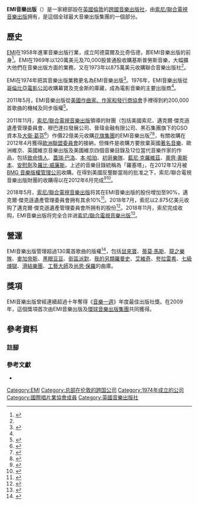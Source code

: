 {{Infobox company
| name = EMI音樂出版有限公司
| name_en = EMI Music Publishing Ltd.
| logo = [[File:EMI_Music_Publishing_logo.jpg|230px]]
| type = [[子公司|子公司]]
| fate =
| foundation = 1974年于[[倫敦|倫敦]]
| founder = [[EMI|EMI]]
| defunct =
| location_city = [[倫敦|倫敦]]
| location_country = [[英國|英國]]
| key_people =
| area_served = 全球
| industry = [[音樂產業|音樂娛樂]]
| products =
| services = 音樂出版
| revenue =
| ebitda =
| num_employees =
| owner = [[索尼/聯合電視音樂出版|索尼/聯合電視音樂出版]]
| subsid =
| homepage = {{Url|https://www.sonyatv.com/}}
| footnotes =
}}

'''EMI音樂出版'''（{{lang-en|EMI Music Publishing}}）是一家總部設在[[英國|英國]][[倫敦|倫敦]]的[[跨國公司|跨國]][[音樂出版社|音樂出版社]]，由[[索尼/聯合電視音樂出版|索尼/聯合電視音樂出版]]拥有，是這個全球最大音樂出版集團的一個部分。

== 歷史 ==
[[EMI|EMI]]在1958年進軍音樂出版行業，成立阿德莫爾及比奇伍德，即EMI音樂出版的前身<ref name="Ardmore">{{cite web|url=https://books.google.com.hk/books?id=JQkEAAAAMBAJ&pg=RA1-PA29&lpg=RA1-PA29&dq=Ardmore+and+Beechwood+emi+1958&source=bl&ots=YZpGVDouyd&sig=Luvel81ARV8SpQqsLlGX9ahttkQ&hl=zh-TW&sa=X&ved=0CCQQ6AEwAWoVChMIiLOHrO32xgIVxhmmCh2HZQoU#v=onepage&q=Ardmore%20and%20Beechwood%20emi%201958&f=false|title=150,000 titles in world music publishing|date=1 September 1973|publisher=Billboard|language=en|accessdate=25 July 2015|archive-date=2016-03-04|archive-url=https://web.archive.org/web/20160304080845/https://books.google.com.hk/books?id=JQkEAAAAMBAJ&pg=RA1-PA29&lpg=RA1-PA29&dq=Ardmore+and+Beechwood+emi+1958&source=bl&ots=YZpGVDouyd&sig=Luvel81ARV8SpQqsLlGX9ahttkQ&hl=zh-TW&sa=X&ved=0CCQQ6AEwAWoVChMIiLOHrO32xgIVxhmmCh2HZQoU#v=onepage&q=Ardmore%20and%20Beechwood%20emi%201958&f=false|dead-url=no}}</ref>。EMI在1969年以120萬美元及70,000股普通股收購基斯普勞斯音樂，大幅擴大他們在音樂出版方面的業務，又在1973年以875萬美元收購聯合音樂出版社<ref name="Ardmore"/>。

EMI在1974年把其音樂出版業務更名為EMI音樂出版<ref name="rename">{{cite web|url=https://books.google.com.hk/books?id=jim-YANOn5AC&pg=RA8-PA14&lpg=RA8-PA14&dq=1974+EMI+Music+Publishing&source=bl&ots=uUe0CbW6R3&sig=4RujR5riRezIBaSZ_W8YcVL79Mw&hl=zh-TW&sa=X&ved=0CC4Q6AEwA2oVChMIqLLVpvH2xgIVhtimCh0fOwca#v=onepage&q=1974%20EMI%20Music%20Publishing&f=false|title=With a Litte Help From My Friends|date=26 November 2011|publisher=Billboard|language=en|accessdate=25 July 2015|archive-date=2016-03-04|archive-url=https://web.archive.org/web/20160304092227/https://books.google.com.hk/books?id=jim-YANOn5AC&pg=RA8-PA14&lpg=RA8-PA14&dq=1974+EMI+Music+Publishing&source=bl&ots=uUe0CbW6R3&sig=4RujR5riRezIBaSZ_W8YcVL79Mw&hl=zh-TW&sa=X&ved=0CC4Q6AEwA2oVChMIqLLVpvH2xgIVhtimCh0fOwca#v=onepage&q=1974%20EMI%20Music%20Publishing&f=false|dead-url=no}}</ref>。1976年，EMI音樂出版從[[哥倫比亞電影公司|哥倫比亞電影公司]]收購幕寶及克金斯的庫藏，成為電影音樂的主要出版商<ref name="rename"/>。

2011年5月，EMI音樂出版從[[美國作曲家、作家和發行商協會|美國作曲家、作家和發行商協會]]手裡得到約200,000首歌曲的機械及同步版權<ref>{{cite web|url=http://www.hollywoodreporter.com/news/emi-music-publishing-taking-licensing-184688|title=EMI Music Publishing Taking Over Licensing Digital Rights From ASCAP|last=Christman|first=Ed|date=4 May 2011|publisher=Hollywood Reporter|language=en|accessdate=25 July 2015|archive-date=2013-06-05|archive-url=https://web.archive.org/web/20130605100133/http://www.hollywoodreporter.com/news/emi-music-publishing-taking-licensing-184688|dead-url=no}}</ref>。

2011年11月，[[索尼/聯合電視音樂出版|索尼/聯合電視音樂出版]]領導的財團（包括美國索尼、邁克爾·傑克遜遺產管理委員會、穆巴達拉發展公司、晉瑋金融有限公司、黑石集團旗下的GSO資本及[[大衛·葛芬|大衛·葛芬]]<ref>{{cite web|url=http://www.nytimes.com/2012/04/18/business/media/sony-plans-major-layoffs-of-emi-work-force.html?_r=1|title=Sony Plans Major Cuts in EMI Jobs|last=Sisario|first=Ben|date=17 April 2012|publisher=The New York Times|language=en|accessdate=25 July 2015|archive-date=2013-04-13|archive-url=https://web.archive.org/web/20130413053149/http://www.nytimes.com/2012/04/18/business/media/sony-plans-major-layoffs-of-emi-work-force.html?_r=1|dead-url=no}}</ref>）作價22億美元收購[[花旗集團|花旗集團]]的EMI音樂出版<ref>{{cite web|url=http://www.nytimes.com/2011/11/12/business/media/emi-is-sold-for-4-1-billion-consolidating-the-music-industry.html?adxnnl=1&adxnnlx=1365256532-ZPTirKfBwt1JFT+j75xJnw|title=EMI Is Sold for $4.1 Billion in Combined Deals, Consolidating the Music Industry|last=Sisario|first=Ben|date=11 November 2011|publisher=New York Times|language=en|accessdate=26 July 2015|archive-date=2015-04-02|archive-url=https://web.archive.org/web/20150402234007/http://www.nytimes.com/2011/11/12/business/media/emi-is-sold-for-4-1-billion-consolidating-the-music-industry.html?adxnnl=1&adxnnlx=1365256532-ZPTirKfBwt1JFT+j75xJnw|dead-url=no}}</ref><ref>{{cite web|url=http://articles.latimes.com/2011/nov/12/business/la-fi-ct-emi-sold-20111112-68|title=EMI Group sold as two separate pieces to Universal Music and Sony|last=Pham|first=Alex|date=12 November 2011|publisher=Los Angeles Times|language=en|accessdate=26 July 2015|archive-date=2015-05-16|archive-url=https://web.archive.org/web/20150516070801/http://articles.latimes.com/2011/nov/12/business/la-fi-ct-emi-sold-20111112-68|dead-url=no}}</ref>，有關收購在2012年4月獲得[[歐洲聯盟委員會|歐洲聯盟委員會]]的接納{{cfn|Wueller|y=2013|p=589}}，但條件是收購方要放棄英國[[著名音樂|著名音樂]]、歐洲維京、英國維京音樂出版及美國維京四個音樂目錄及12位當代音樂作家的作品，包括[[致命情人|致命情人]]、[[蓋瑞·巴洛|蓋瑞·巴洛]]、[[本·哈珀|本·哈珀]]、[[初哥樂隊|初哥樂隊]]、[[藍尼·克羅維茲|藍尼·克羅維茲]]、[[奧齊·奧斯本|奧齊·奧斯本]]、[[Placebo|安慰劑]]及[[羅比·威廉斯|羅比·威廉斯]]。上述的音樂目錄統稱為「羅塞塔」，在2012年12月被[[BMG_音樂版權管理公司|BMG 音樂版權管理公司]]收購。在得到美國反壟斷當局的批准之下，索尼/聯合電視音樂出版財團的收購得以在2012年6月完成<ref>{{cite web|url=http://www.hollywoodreporter.com/news/bmg-buys-virgin-famous-music-406080|title=BMG Buys Virgin, Famous Music Catalog From Sony/ATV|last=Roxborough|first=Scott|date=21 December 2012|publisher=Hollywood Reporter|language=en|accessdate=26 July 2015|archive-date=2018-06-14|archive-url=https://web.archive.org/web/20180614045755/https://www.hollywoodreporter.com/news/bmg-buys-virgin-famous-music-406080|dead-url=no}}</ref><ref>{{cite web|url=http://www.billboard.com/biz/articles/news/publishing/1084866/updated-sony-led-group-closes-purchase-of-emi-music-publishing|title=Updated: Sony-Led Group Closes Purchase of EMI Music Publishing|last=Christman|first=Ed|date=29 June 2012|publisher=Billboard|language=en|accessdate=26 July 2015|archive-date=2013-05-09|archive-url=https://web.archive.org/web/20130509050153/http://www.billboard.com/biz/articles/news/publishing/1084866/updated-sony-led-group-closes-purchase-of-emi-music-publishing|dead-url=no}}</ref>。

2018年5月，[[索尼/聯合電視音樂出版|索尼/聯合電視音樂出版]]将其在EMI音樂出版的股份增加至90%，邁克爾·傑克遜遺產管理委員會拥有其余10%<ref>{{Cite web|title=Sony Agrees to Buy Additional 60 Percent Stake in EMI Music Publishing, Now to Own 90 Percent|url=https://www.billboard.com/biz/articles/8457179/sony-buys-additional-60-percent-stake-in-emi-music-publishing|work=Billboard|date=2018-05-21|accessdate=2019-01-30|last=cstutz|archive-date=2018-05-24|archive-url=https://web.archive.org/web/20180524071018/https://www.billboard.com/biz/articles/8457179/sony-buys-additional-60-percent-stake-in-emi-music-publishing|dead-url=no}}</ref>。2018年7月，索尼以2.875亿美元收购了邁克爾·傑克遜遺產管理委員會所拥有的股份<ref>{{Cite web|title=Sony Completes Acquisition of Michael Jackson Estate's Share of EMI Music Publishing|url=https://www.billboard.com/biz/articles/8467903/sony-completes-acquisition-of-michael-jackson-estates-share-of-emi-music|work=Billboard|date=2018-07-31|accessdate=2019-01-30|last=lars.brandle|archive-date=2018-12-10|archive-url=https://web.archive.org/web/20181210122224/https://www.billboard.com/biz/articles/8467903/sony-completes-acquisition-of-michael-jackson-estates-share-of-emi-music|dead-url=no}}</ref>。2018年11月，索尼完成收购，EMI音樂出版将完全合并进[[索尼/聯合電視音樂出版|索尼/聯合電視音樂出版]]<ref>{{Cite web|title=Sony Completes Acquisition Of EMI Music Publishing Despite Indie Objections|url=https://www.billboard.com/biz/articles/news/record-labels/8484946/sony-completes-acquistion-of-emi-music-publishing-despite|work=Billboard|date=2018-11-14|accessdate=2019-01-30|last=marc.schneider|archive-date=2018-12-25|archive-url=https://web.archive.org/web/20181225151038/https://www.billboard.com/biz/articles/news/record-labels/8484946/sony-completes-acquistion-of-emi-music-publishing-despite|dead-url=no}}</ref>。

== 營運 ==
EMI音樂出版管理超過130萬首歌曲的版權<ref>{{cite web|url=http://www.bloomberg.com/news/articles/2015-01-10/sony-has-no-plans-to-sell-music-publishing-business-lynton-says|title=Sony Has No Plans to Sell Music Publishing Business, Lynton Says|last=Shaw|first=Lucas|last2=Sakoui|first2=Anousha|date=11 January 2015|publisher=Bloomberg|language=en|accessdate=27 July 2015|archive-date=2015-07-30|archive-url=https://web.archive.org/web/20150730023018/http://www.bloomberg.com/news/articles/2015-01-10/sony-has-no-plans-to-sell-music-publishing-business-lynton-says|dead-url=no}}</ref>，包括[[鼠來寶_(DJ)|鼠來寶]]、[[蒂莫·馬斯|蒂莫·馬斯]]、[[龍之樂隊|龍之樂隊]]、[[麥加帝斯|麥加帝斯]]、[[黑眼豆豆|黑眼豆豆]]、[[街區派對|街區派對]]、[[我的另類羅曼史|我的另類羅曼史]]、[[艾維奇|艾維奇]]、[[夸拉雷希|夸拉雷希]]、[[七級煉獄|七級煉獄]]、[[滑結樂團|滑結樂團]]、[[工藝大師|工藝大師]]及[[尚恩·保羅|尚恩·保羅]]的曲庫。

== 獎項 ==
EMI音樂出版曾經連續超過十年奪得《[[音樂一週|音樂一週]]》年度最佳出版社獎。在2009年，這個獎項首次由EMI音樂出版及[[環球音樂出版集團|環球音樂出版集團]]共同獲得。

== 參考資料 ==
=== 註腳 ===
{{reflist}}
=== 參考文獻 ===
{{refbegin}}
*{{Citation
|last=Wueller
|first=Joshua R.
|title=Mergers of Majors: Applying the Failing Firm Doctrine in the Recorded Music Industry
|journal=Brooklyn Journal of Corporate, Financial & Commercial Law
|date=2013
|volume=7
|issue=2
|pages=589
}}
{{refend}}

{{音樂產業}}
{{英國媒體|公司}}
{{索尼}}
{{DEFAULTSORT:EMI Music Publishing}}
[[Category:EMI|Category:EMI]]
[[Category:总部在伦敦的跨国公司|Category:总部在伦敦的跨国公司]]
[[Category:1974年成立的公司|Category:1974年成立的公司]]
[[Category:國際唱片業協會成員|Category:國際唱片業協會成員]]
[[Category:英國音樂出版社|Category:英國音樂出版社]]
